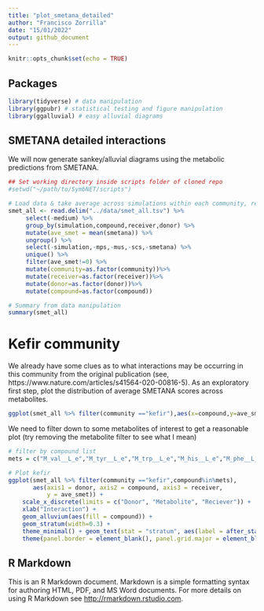 ```yaml
---
title: "plot_smetana_detailed"
author: "Francisco Zorrilla"
date: "15/01/2022"
output: github_document
---
```


```r
knitr::opts_chunk$set(echo = TRUE)
```

## Packages

```r
library(tidyverse) # data manipulation
library(ggpubr) # statistical testing and figure manipulation
library(ggalluvial) # easy alluvial diagrams
```

## SMETANA detailed interactions

We will now generate sankey/alluvial diagrams using the metabolic predictions from SMETANA.

```r
## Set working directory inside scripts folder of cloned repo
#setwd("~/path/to/SymbNET/scripts")

# Load data & take average across simulations within each community, remember to unzip smet_all.tsv.gz!
smet_all <- read.delim("../data/smet_all.tsv") %>% 
     select(-medium) %>% 
     group_by(simulation,compound,receiver,donor) %>% 
     mutate(ave_smet = mean(smetana)) %>%
     ungroup() %>%
     select(-simulation,-mps,-mus,-scs,-smetana) %>%
     unique() %>%
     filter(ave_smet!=0) %>%
     mutate(community=as.factor(community))%>%
     mutate(receiver=as.factor(receiver))%>%
     mutate(donor=as.factor(donor))%>%
     mutate(compound=as.factor(compound))

# Summary from data manipulation
summary(smet_all)
```

# Kefir community

We already have some clues as to what interactions may be occurring in this community from the original publication (see, https://www.nature.com/articles/s41564-020-00816-5). As an exploratory first step, plot the distribution of average SMETANA scores across metabolites.

```r
ggplot(smet_all %>% filter(community =="kefir"),aes(x=compound,y=ave_smet)) + geom_boxplot() + coord_flip()
```

We need to filter down to some metabolites of interest to get a reasonable plot (try removing the metabolite filter to see what I mean)

```r
# filter by compound list
mets = c("M_val__L_e","M_tyr__L_e","M_trp__L_e","M_his__L_e","M_phe__L_e","M_fol_e")

# Plot kefir
ggplot(smet_all %>% filter(community =="kefir",compound%in%mets),
       aes(axis1 = donor, axis2 = compound, axis3 = receiver,
           y = ave_smet)) +
    scale_x_discrete(limits = c("Donor", "Metabolite", "Reciever")) +
    xlab("Interaction") +
    geom_alluvium(aes(fill = compound)) +
    geom_stratum(width=0.3) +
    theme_minimal() + geom_text(stat = "stratum", aes(label = after_stat(stratum)),min.y=0.2)+theme_bw() + 
    theme(panel.border = element_blank(), panel.grid.major = element_blank(),panel.grid.minor = element_blank(), axis.line = element_line(colour = "black"),axis.line.y = element_blank(),axis.ticks.y = element_blank(),axis.text.y = element_blank(),axis.title.y = element_blank(),axis.line.x = element_blank(),axis.ticks.x = element_blank())

```

## R Markdown

This is an R Markdown document. Markdown is a simple formatting syntax for authoring HTML, PDF, and MS Word documents. For more details on using R Markdown see <http://rmarkdown.rstudio.com>.
